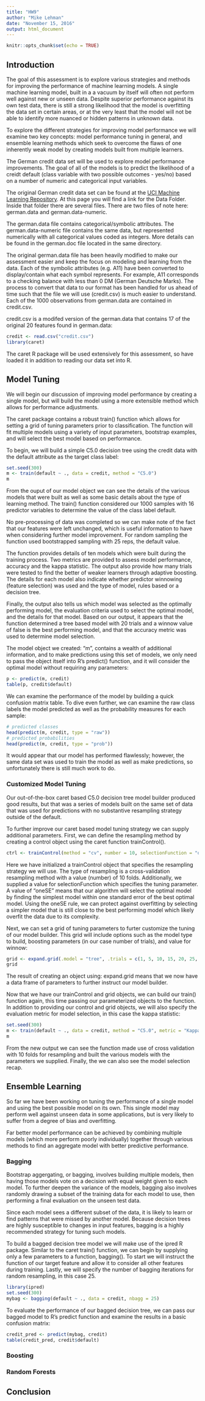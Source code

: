 ```yaml
---
title: "HW9"
author: "Mike Lehman"
date: "November 15, 2016"
output: html_document
---
```


```r
knitr::opts_chunk$set(echo = TRUE)
```

## Introduction

The goal of this assessment is to explore various strategies and methods for improving the performance of machine learning models. A single machine learning model, built in a a vacuum by itself will often not perform well against new or unseen data. Despite superior performance against its own test data, there is still a strong likelihood that the model is overfitting the data set in certain areas, or at the very least that the model will not be able to identify more nuanced or hidden patterns in unknown data.

To explore the different strategies for improving model performance we will examine two key concepts: model performance tuning in general, and ensemble learning methods which seek to overcome the flaws of one inherently weak model by creating models built from multiple learners.

The German credit data set will be used to explore model performance improvements. The goal of all of the models is to predict the likelihood of a creidt default (class variable with two possible outcomes - yes/no) based on a number of numeric and categorical input variables.

The original German credit data set can be found at the [UCI Machine Learning Repository](http://archive.ics.uci.edu/ml/datasets/Statlog+%28German+Credit+Data%29). At this page you will find a link for the Data Folder. Inside that folder there are several files. There are two files of note here: german.data and german.data-numeric. 

The german.data file contains categorical/symbolic attributes. The german.data-numeric file contains the same data, but represented numerically with all categorical values coded as integers. More details can be found in the german.doc file located in the same directory.

The original german.data file has been heavily modified to make our assessment easier and keep the focus on modeling and learning from the data. Each of the symbolic attributes (e.g. A11) have been converted to display/contain what each symbol represents. For example, A11 corresponds to a checking balance with less than 0 DM (German Deutsche Marks). The process to convert that data to our format has been handled for us ahead of time such that the file we will use (credit.csv)  is much easier to understand. Each of the 1000 observations from german.data are contained in credit.csv.

credit.csv is a modifed version of the german.data that contains 17 of the original 20 features found in german.data:

```r
credit <- read.csv("credit.csv")
library(caret)
```

The caret R package will be used extensively for this assessment, so have loaded it in addition to reading our data set into R.

## Model Tuning

We will begin our discussion of improving model performance by creating a single model, but will build the model using a more extensible method which allows for performance adjustments.

The caret package contains a robust train() function which allows for setting a grid of tuning parameters prior to classification. The function will fit multiple models using a variety of input parameters, bootstrap examples, and will select the best model based on performance.

To begin, we will build a simple C5.0 decision tree using the credit data with the default attribute as the target class label:

```r
set.seed(300)
m <- train(default ~ ., data = credit, method = "C5.0")
m
```

From the ouput of our model object we can see the details of the various models that were built as well as some basic details about the type of learning method. The train() function considered our 1000 samples with 16 predictor variables to determine the value of the class label default.

No pre-processing of data was completed so we can make note of the fact that our features were left unchanged, which is useful information to have when considering further model improvement. For random sampling the function used bootstrapped sampling with 25 reps, the default value. 

The function provides details of ten models which were built during the training process. Two metrics are provided to assess model performance, accuracy and the kappa statistic. The output also provide how many trials were tested to find the better of weaker learners through adaptive boosting. The details for each model also indicate whether predictor winnowing (feature selection) was used and the type of model, rules based or a decision tree. 

Finally, the output also tells us which model was selected as the optimally performing model, the evaluation criteria used to select the optimal model, and the details for that model. Based on our output, it appears that the function determined a tree based model with 20 trials and a winnow value of false is the best performing model, and that the accuracy metric was used to determine model selection.

The model object we created: "m", contains a wealth of additional information, and to make predictions using this set of models, we only need to pass the object itself into R's predict() function, and it will consider the optimal model without requiring any parameters:

```r
p <- predict(m, credit)
table(p, credit$default)
```

We can examine the performance of the model by building a quick confusion matrix table. To dive even further, we can examine the raw class labels the model predicted as well as the probability measures for each sample:

```r
# predicted classes
head(predict(m, credit, type = "raw"))
# predicted probabilities
head(predict(m, credit, type = "prob"))
```

It would appear that our model has performed flawlessly; however, the same data set was used to train the model as well as make predictions, so unfortunately there is still much work to do.

### Customized Model Tuning

Our out-of-the-box caret based C5.0 decision tree model builder produced good results, but that was a series of models built on the same set of data that was used for predictions with no substantive resampling strategy outside of the default.

To further improve our caret based model tuning strategy we can supply additional parameters. First, we can define the resampling method by creating a control object using the caret function trainControl(). 

```r
ctrl <- trainControl(method = "cv", number = 10, selectionFunction = "oneSE")
```

Here we have initialized a trainControl object that specifies the resampling strategy we will use. The type of resampling is a cross-validation resampling method with a value (number) of 10 folds. Additionally, we supplied a value for selectionFunction which specifies the tuning parameter. A value of "oneSE" means that our algorithm will select the optimal model by finding the simplest model within one standard error of the best optimal model. Using the oneSE rule, we can protect against overfitting by selecting a simpler model that is still close to the best performing model which likely overfit the data due to its complexity. 

Next, we can set a grid of tuning parameters to furter customize the tuning of our model builder. This grid will include options such as the model type to build, boosting parameters (in our case number of trials), and value for winnow:

```r
grid <- expand.grid(.model = "tree", .trials = c(1, 5, 10, 15, 20, 25, 30, 35), .winnow = "FALSE")
grid
```

The result of creating an object using: expand.grid means that we now have a data frame of parameters to further instruct our model builder.

Now that we have our trainControl and grid objects, we can build our train() function again, this time passing our parameterized objects to the function. In addition to providing our control and grid objects, we will also specify the evaluation metric for model selection, in this case the kappa statistic:

```r
set.seed(300)
m <- train(default ~ ., data = credit, method = "C5.0", metric = "Kappa", trControl = ctrl, tuneGrid = grid)
m
```

From the new output we can see the function made use of cross validation with 10 folds for resampling and built the various models with the parameters we supplied. Finally, the we can also see the model selection recap.

## Ensemble Learning

So far we have been working on tuning the performance of a single model and using the best possible model on its own. This single model may perform well against unseen data in some applications, but is very likely to suffer from a degree of bias and overfitting. 

Far better model performance can be achieved by combining multiple models (which more perform poorly individually) together through various methods to find an aggregate model with better predictive performance.

### Bagging

Bootstrap aggergating, or bagging, involves building multiple models, then having those models vote on a decision with equal weight given to each model. To further deepen the variance of the models, bagging also involves randomly drawing a subset of the training data for each model to use, then performing a final evaluation on the unseen test data. 

Since each model sees a different subset of the data, it is likely to learn or find patterns that were missed by another model. Because decision trees are highly susceptible to changes in input features, bagging is a highly recommended strategy for tuning such models.

To build a bagged decision tree model we will make use of the ipred R package. Similar to the caret train() function, we can begin by supplying only a few parameters to a function, bagging(). To start we will instruct the function of our target feature and allow it to consider all other features during training. Lastly, we will specify the number of bagging iterations for random resampling, in this case 25. 

```r
library(ipred)
set.seed(300)
mybag <- bagging(default ~ ., data = credit, nbagg = 25)
```

To evaluate the performance of our bagged decision tree, we can pass our bagged model to R's predict function and examine the results in a basic confusion matrix:

```r
credit_pred <- predict(mybag, credit)
table(credit_pred, credit$default)
```



### Boosting

### Random Forests

## Conclusion